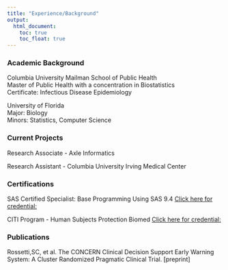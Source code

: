```yaml
---
title: "Experience/Background"
output: 
  html_document:
    toc: true
    toc_float: true
---
```


### Academic Background
Columbia University Mailman School of Public Health  
Master of Public Health with a concentration in Biostatistics  
Certificate: Infectious Disease Epidemiology  

University of Florida  
Major: Biology  
Minors: Statistics, Computer Science  

### Current Projects
Research Associate - Axle Informatics  

Research Assistant - Columbia University Irving Medical Center  

### Certifications
SAS Certified Specialist: Base Programming Using SAS 9.4
[Click here for credential:](https://www.credly.com/badges/b93663d9-c754-4a9b-bc7f-09e8c5c2eadb)

CITI Program - Human Subjects Protection Biomed
[Click here for credential:](https://www.citiprogram.org/verify/?wa58b1418-bc7f-4d3f-95fc-ea1b0d79e8cc-42466970)


### Publications 
Rossetti,SC, et al. The CONCERN Clinical Decision Support Early Warning System: A Cluster Randomized Pragmatic Clinical Trial. [preprint]
